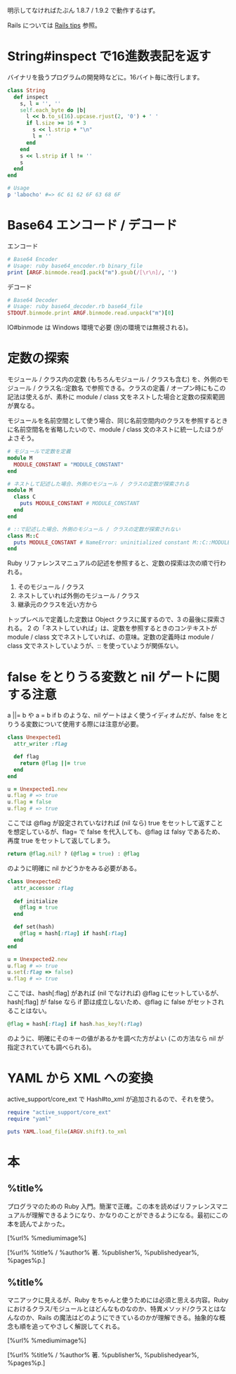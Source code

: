 明示してなければたぶん 1.8.7 / 1.9.2 で動作するはず。

Rails については [[Rails tips]] 参照。

= String#inspect で16進数表記を返す =
バイナリを扱うプログラムの開発時などに。16バイト毎に改行します。
<source lang="ruby">
class String
  def inspect
    s, l = '', ''
    self.each_byte do |b|
      l << b.to_s(16).upcase.rjust(2, '0') + ' '
      if l.size >= 16 * 3
        s << l.strip + "\n"
        l = ''
      end
    end
    s << l.strip if l != ''
    s
  end
end
</source>
<source lang="ruby">
# Usage
p 'labocho' #=> 6C 61 62 6F 63 68 6F
</source>

= Base64 エンコード / デコード =
エンコード
<source lang="ruby">
# Base64 Encoder
# Usage: ruby base64_encoder.rb binary_file
print [ARGF.binmode.read].pack("m").gsub(/[\r\n]/, '')
</source>
デコード
<source lang="ruby">
# Base64 Decoder
# Usage: ruby base64_decoder.rb base64_file
STDOUT.binmode.print ARGF.binmode.read.unpack("m")[0]
</source>
IO#binmode は Windows 環境で必要 (別の環境では無視される)。

= 定数の探索 =
モジュール / クラス内の定数 (もちろんモジュール / クラスも含む) を、外側のモジュール / クラス名::定数名 で参照できる。クラスの定義 / オープン時にもこの記法は使えるが、素朴に module / class 文をネストした場合と定数の探索範囲が異なる。

モジュールを名前空間として使う場合、同じ名前空間内のクラスを参照するときに名前空間名を省略したいので、module / class 文のネストに統一したほうがよさそう。

<source lang="ruby">
# モジュールで定数を定義
module M
  MODULE_CONSTANT = "MODULE_CONSTANT"
end

# ネストして記述した場合、外側のモジュール / クラスの定数が探索される
module M
  class C
    puts MODULE_CONSTANT # MODULE_CONSTANT
  end
end

# ::で記述した場合、外側のモジュール / クラスの定数が探索されない
class M::C
  puts MODULE_CONSTANT # NameError: uninitialized constant M::C::MODULE_CONSTANT
end
</source>

Ruby リファレンスマニュアルの記述を参照すると、定数の探索は次の順で行われる。

# そのモジュール / クラス
# ネストしていれば外側のモジュール / クラス
# 継承元のクラスを近い方から

トップレベルで定義した定数は Object クラスに属するので、3 の最後に探索される。
2 の「ネストしていれば」は、定数を参照するときのコンテキストが module / class 文でネストしていれば、の意味。定数の定義時は module / class 文でネストしていようが、:: を使っていようが関係ない。

= false をとりうる変数と nil ゲートに関する注意 =
a ||= b や a = b if b のような、nil ゲートはよく使うイディオムだが、false をとりうる変数について使用する際には注意が必要。

<source lang="ruby">
class Unexpected1
  attr_writer :flag

  def flag
    return @flag ||= true
  end
end

u = Unexpected1.new
u.flag # => true
u.flag = false
u.flag # => true
</source>

ここでは @flag が設定されていなければ (nil なら) true をセットして返すことを想定しているが、flag= で false を代入しても、@flag は falsy であるため、再度 true をセットして返してしまう。

<source lang="ruby">
return @flag.nil? ? (@flag = true) : @flag
</source>

のように明確に nil かどうかをみる必要がある。

<source lang="ruby">
class Unexpected2
  attr_accessor :flag
	
  def initialize
    @flag = true
  end

  def set(hash)
    @flag = hash[:flag] if hash[:flag]
  end
end

u = Unexpected2.new
u.flag # => true
u.set(:flag => false)
u.flag # => true
</source>

ここでは、hash[:flag] があれば (nil でなければ) @flag にセットしているが、hash[:flag] が false なら if 節は成立しないため、@flag に false がセットされることはない。

<source lang="ruby">
@flag = hash[:flag] if hash.has_key?(:flag)
</source>

のように、明確にそのキーの値があるかを調べた方がよい (この方法なら nil が指定されていても調べられる)。

= YAML から XML への変換 =
active_support/core_ext で Hash#to_xml が追加されるので、それを使う。

<source lang="ruby">
require "active_support/core_ext"
require "yaml"

puts YAML.load_file(ARGV.shift).to_xml
</source>

= 本 =
<amazon locale="jp" id="4873113679">
== %title% ==
プログラマのための Ruby 入門。簡潔で正確。この本を読めばリファレンスマニュアルが理解できるようになり、かなりのことができるようになる。最初にこの本を読んでよかった。

[%url% %mediumimage%]

[%url% %title% / %author% 著. %publisher%, %publishedyear%, %pages%p.]
</amazon>

<amazon locale="jp" id="4048687158">
== %title% ==
マニアックに見えるが、Ruby をちゃんと使うためには必須と思える内容。Ruby におけるクラス/モジュールとはどんなものなのか、特異メソッド/クラスとはなんなのか、Rails の魔法はどのようにできているのかが理解できる。抽象的な概念も順を追ってやさしく解説してくれる。

[%url% %mediumimage%]

[%url% %title% / %author% 著. %publisher%, %publishedyear%, %pages%p.]
</amazon>